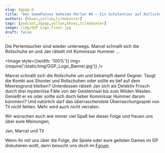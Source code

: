 ```yaml
---
slug: dgpgp-6
title: 'Des GamePasses Geheime Perlen #6 – Ein Schalentier auf Rollschuhen'
authors: [kkuez,yollum,tilmobaxter]
tags: [podcast,dgpgp,yollum,kkuez,tilmobaxter]
image: /img/GGP_Logo_Final.jpg
draft: false
---
```



Die Perlentaucher sind wieder unterwegs. Marcel schnallt sich die Rollschuhe an und Jan rätselt mit Kommissar Hummer …

<Image style={{width: '100%'}} img={require('/static/img/GGP_Logo_Banner.jpg')} />

<!--truncate-->

Marcel schnallt sich die Rollschuhe um und bekämpft damit Gegner. Taugt die Kombi aus Shooter und Rollschuhen oder sollte es tief auf dem Meeresgrund bleiben? Unterdessen rätselt Jan sich als Detektiv Frosch durch drei mysteriöse Fälle von der Geisterinsel bis zum Wilden Westen. Genießt er es oder sollte sich doch lieber Kommissar Hummer darum kümmern? Und natürlich darf das überraschendste Überraschungsspiel von Til nicht fehlen. Mehr wird auch nicht verraten.

Wir wünschen euch wie immer viel Spaß bei dieser Folge und freuen uns über eure Meinungen,

Jan, Marcel und Til

Wenn ihr mit uns über die Folge, die Spiele oder eure geilsten Games im GP diskutieren wollt, dann besucht uns doch im [Forum](https://community.wasted.de/t/des-gamepasses-geheime-perlen-6-Ein-Schalentier-auf-Rollschuhen).
<ReactPlayer
    width="100%"
    height="50px"
    controls
    url='https://m10z.picnotes.de/DesGamePassesGeheimePerlen/DesGamePassesGeheimePerlen_6.mp3'
/>
